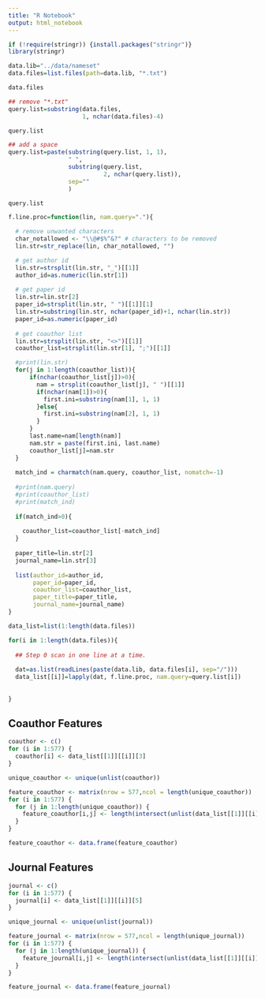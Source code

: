 ```yaml
---
title: "R Notebook"
output: html_notebook
---
```


```r
if (!require(stringr)) {install.packages("stringr")}
library(stringr)
```

```r
data.lib="../data/nameset"
data.files=list.files(path=data.lib, "*.txt")

data.files

## remove "*.txt"
query.list=substring(data.files, 
                     1, nchar(data.files)-4)

query.list

## add a space
query.list=paste(substring(query.list, 1, 1), 
                 " ", 
                 substring(query.list, 
                           2, nchar(query.list)),
                 sep=""
                 )

query.list

```

```r
f.line.proc=function(lin, nam.query="."){

  # remove unwanted characters
  char_notallowed <- "\\@#$%^&?" # characters to be removed
  lin.str=str_replace(lin, char_notallowed, "")

  # get author id
  lin.str=strsplit(lin.str, "_")[[1]]
  author_id=as.numeric(lin.str[1])
  
  # get paper id
  lin.str=lin.str[2]
  paper_id=strsplit(lin.str, " ")[[1]][1]
  lin.str=substring(lin.str, nchar(paper_id)+1, nchar(lin.str))
  paper_id=as.numeric(paper_id)
  
  # get coauthor list
  lin.str=strsplit(lin.str, "<>")[[1]]
  coauthor_list=strsplit(lin.str[1], ";")[[1]]

  #print(lin.str)
  for(j in 1:length(coauthor_list)){
      if(nchar(coauthor_list[j])>0){
        nam = strsplit(coauthor_list[j], " ")[[1]]
        if(nchar(nam[1])>0){
          first.ini=substring(nam[1], 1, 1)
        }else{
          first.ini=substring(nam[2], 1, 1)
        }
      }
      last.name=nam[length(nam)]
      nam.str = paste(first.ini, last.name)
      coauthor_list[j]=nam.str
  }
  
  match_ind = charmatch(nam.query, coauthor_list, nomatch=-1)
  
  #print(nam.query)
  #print(coauthor_list)
  #print(match_ind)
  
  if(match_ind>0){
    
    coauthor_list=coauthor_list[-match_ind]
  }
  
  paper_title=lin.str[2]
  journal_name=lin.str[3]
  
  list(author_id=author_id, 
       paper_id=paper_id, 
       coauthor_list=coauthor_list, 
       paper_title=paper_title, 
       journal_name=journal_name)
}
```

```r
data_list=list(1:length(data.files))

for(i in 1:length(data.files)){
  
  ## Step 0 scan in one line at a time.
  
  dat=as.list(readLines(paste(data.lib, data.files[i], sep="/")))
  data_list[[i]]=lapply(dat, f.line.proc, nam.query=query.list[i])
  
  
}
```

## Coauthor Features
```r
coauthor <- c()
for (i in 1:577) {
  coauthor[i] <- data_list[[1]][[i]][3]
}

unique_coauthor <- unique(unlist(coauthor))

feature_coauthor <- matrix(nrow = 577,ncol = length(unique_coauthor))
for (i in 1:577) {
  for (j in 1:length(unique_coauthor)) {
    feature_coauthor[i,j] <- length(intersect(unlist(data_list[[1]][[i]][3]),unique_coauthor[j]))
  }
}

feature_coauthor <- data.frame(feature_coauthor)
```


## Journal Features
```r
journal <- c()
for (i in 1:577) {
  journal[i] <- data_list[[1]][[i]][5]
}

unique_journal <- unique(unlist(journal))

feature_journal <- matrix(nrow = 577,ncol = length(unique_journal))
for (i in 1:577) {
  for (j in 1:length(unique_journal)) {
    feature_journal[i,j] <- length(intersect(unlist(data_list[[1]][[i]][5]),unique_journal[j]))
  }
}

feature_journal <- data.frame(feature_journal)


```



